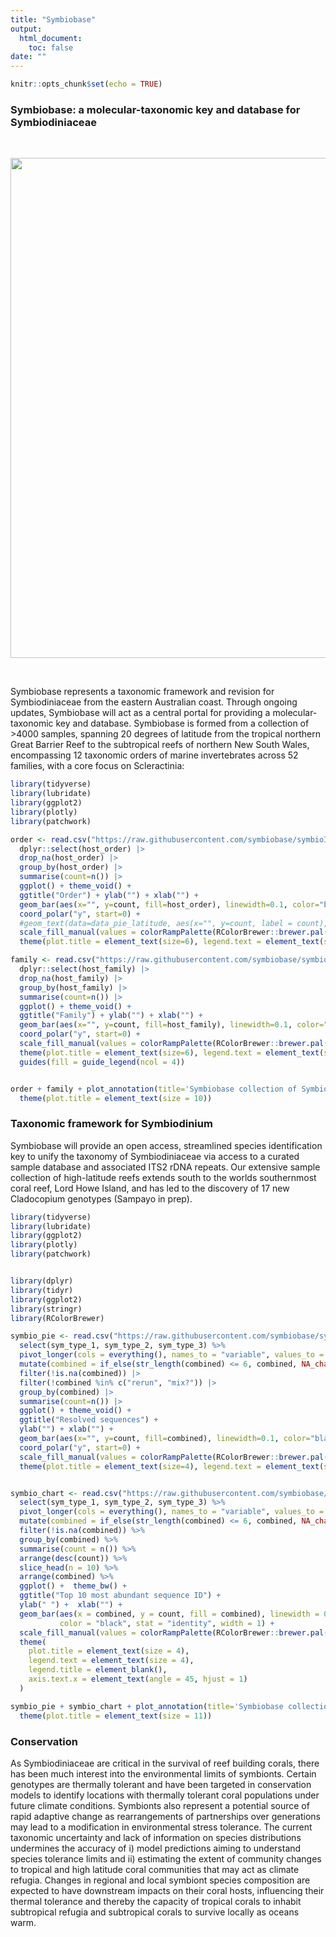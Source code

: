 ```yaml
---
title: "Symbiobase"
output: 
  html_document:
    toc: false
date: ""
---
```


```r
knitr::opts_chunk$set(echo = TRUE)
```

```{=html}
<style>
  h1.title {
    display: none;
  }
  .center-align {
    text-align: center;
    white-space: normal;  /* Use normal instead of wrap */
  }
</style>
```
### Symbiobase: a molecular-taxonomic key and database for Symbiodiniaceae

<br>

::: center-align
<img src="logo/logo800.png" width="800"/>
:::

<br>

Symbiobase represents a taxonomic framework and revision for Symbiodiniaceae from the eastern Australian coast. Through ongoing updates, Symbiobase will act as a central portal for providing a molecular-taxonomic key and database. Symbiobase is formed from a collection of \>4000 samples, spanning 20 degrees of latitude from the tropical northern Great Barrier Reef to the subtropical reefs of northern New South Wales, encompassing 12 taxonomic orders of marine invertebrates across 52 families, with a core focus on Scleractinia:

```r


library(tidyverse)
library(lubridate)
library(ggplot2)
library(plotly)
library(patchwork)

order <- read.csv("https://raw.githubusercontent.com/symbiobase/symbioID/main/Symbiobase.csv") |>
  dplyr::select(host_order) |> 
  drop_na(host_order) |> 
  group_by(host_order) |> 
  summarise(count=n()) |> 
  ggplot() + theme_void() +
  ggtitle("Order") + ylab("") + xlab("") +
  geom_bar(aes(x="", y=count, fill=host_order), linewidth=0.1, color="black", stat="identity", width=1) +
  coord_polar("y", start=0) +
  #geom_text(data=data_pie_latitude, aes(x="", y=count, label = count), size=6, position = position_stack(vjust = 0.5)) +
  scale_fill_manual(values = colorRampPalette(RColorBrewer::brewer.pal(13, "RdBu"))(13)) +
  theme(plot.title = element_text(size=6), legend.text = element_text(size=6), legend.key.size = unit(0.5, "cm"), legend.title=element_blank())

family <- read.csv("https://raw.githubusercontent.com/symbiobase/symbioID/main/Symbiobase.csv")  |>
  dplyr::select(host_family) |> 
  drop_na(host_family) |> 
  group_by(host_family) |> 
  summarise(count=n()) |> 
  ggplot() + theme_void() +
  ggtitle("Family") + ylab("") + xlab("") +
  geom_bar(aes(x="", y=count, fill=host_family), linewidth=0.1, color="black", stat="identity", width=1) +
  coord_polar("y", start=0) +
  scale_fill_manual(values = colorRampPalette(RColorBrewer::brewer.pal(12, "Set1"))(53)) +
  theme(plot.title = element_text(size=6), legend.text = element_text(size=5), legend.title=element_blank(), legend.key.size = unit(0.5, "cm") ) +
  guides(fill = guide_legend(ncol = 4))


order + family + plot_annotation(title='Symbiobase collection of Symbiodiniaceae by host taxonomy') & 
  theme(plot.title = element_text(size = 10))

```

### Taxonomic framework for Symbiodinium

Symbiobase will provide an open access, streamlined species identification key to unify the taxonomy of Symbiodiniaceae via access to a curated sample database and associated ITS2 rDNA repeats. Our extensive sample collection of high-latitude reefs extends south to the worlds southernmost coral reef, Lord Howe Island, and has led to the discovery of 17 new Cladocopium genotypes (Sampayo in prep).

```r


library(tidyverse)
library(lubridate)
library(ggplot2)
library(plotly)
library(patchwork)


library(dplyr)
library(tidyr)
library(ggplot2)
library(stringr)
library(RColorBrewer)

symbio_pie <- read.csv("https://raw.githubusercontent.com/symbiobase/symbioID/main/Symbiobase.csv") |>
  select(sym_type_1, sym_type_2, sym_type_3) %>%
  pivot_longer(cols = everything(), names_to = "variable", values_to = "combined") %>%
  mutate(combined = if_else(str_length(combined) <= 6, combined, NA_character_)) %>%
  filter(!is.na(combined)) |> 
  filter(!combined %in% c("rerun", "mix?")) |> 
  group_by(combined) |> 
  summarise(count=n()) |>
  ggplot() + theme_void() +
  ggtitle("Resolved sequences") + 
  ylab("") + xlab("") +
  geom_bar(aes(x="", y=count, fill=combined), linewidth=0.1, color="black", stat="identity", width=1) +
  coord_polar("y", start=0) +
  scale_fill_manual(values = colorRampPalette(RColorBrewer::brewer.pal(12, "Paired"))(79)) +
  theme(plot.title = element_text(size=4), legend.text = element_text(size=6), legend.key.size = unit(0.35, "cm"), legend.title=element_blank())


symbio_chart <- read.csv("https://raw.githubusercontent.com/symbiobase/symbioID/main/Symbiobase.csv") %>%
  select(sym_type_1, sym_type_2, sym_type_3) %>%
  pivot_longer(cols = everything(), names_to = "variable", values_to = "combined") %>%
  mutate(combined = if_else(str_length(combined) <= 6, combined, NA_character_)) %>%
  filter(!is.na(combined)) %>%
  group_by(combined) %>%
  summarise(count = n()) %>%
  arrange(desc(count)) %>%
  slice_head(n = 10) %>%
  arrange(combined) %>%
  ggplot() +  theme_bw() +
  ggtitle("Top 10 most abundant sequence ID") + 
  ylab(" ") +  xlab("") + 
  geom_bar(aes(x = combined, y = count, fill = combined), linewidth = 0.1, show.legend=FALSE,
           color = "black", stat = "identity", width = 1) +
  scale_fill_manual(values = colorRampPalette(RColorBrewer::brewer.pal(12, "Paired"))(10)) + 
  theme(
    plot.title = element_text(size = 4),
    legend.text = element_text(size = 4),
    legend.title = element_blank(),
    axis.text.x = element_text(angle = 45, hjust = 1)
  ) 

symbio_pie + symbio_chart + plot_annotation(title='Symbiobase collection of Symbiodiniaceae by sequence ID') & 
  theme(plot.title = element_text(size = 11))

```

### Conservation

As Symbiodiniaceae are critical in the survival of reef building corals, there has been much interest into the environmental limits of symbionts. Certain genotypes are thermally tolerant and have been targeted in conservation models to identify locations with thermally tolerant coral populations under future climate conditions. Symbionts also represent a potential source of rapid adaptive change as rearrangements of partnerships over generations may lead to a modification in environmental stress tolerance. The current taxonomic uncertainty and lack of information on species distributions undermines the accuracy of i) model predictions aiming to understand species tolerance limits and ii) estimating the extent of community changes to tropical and high latitude coral communities that may act as climate refugia. Changes in regional and local symbiont species composition are expected to have downstream impacts on their coral hosts, influencing their thermal tolerance and thereby the capacity of tropical corals to inhabit subtropical refugia and subtropical corals to survive locally as oceans warm.
